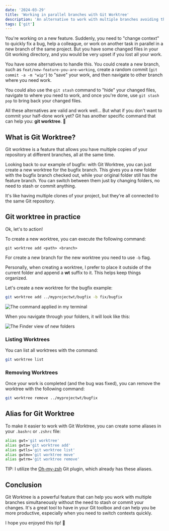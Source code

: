 ```yaml
---
date: '2024-03-29'
title: 'Working in parallel branches with Git Worktree'
description: 'An alternative to work with multiple branches avoiding the need to stash or commit your changes.'
tags: ['git']
---
```


You're working on a new feature. Suddenly, you need to "change context" to quickly fix a bug, help a colleague, or work on another task in parallel in a new branch of the same project. But you have some changed files in your Git working directory, and you would be very upset if you lost all your work.

You have some alternatives to handle this. You could create a new branch, such as `feat/new-feature-you-are-working`, create a random commit (`git commit -a -m "wip"`) to "save" your work, and then navigate to other branch where you need work.

You could also use the `git stash` command to "hide" your changed files, navigate to where you need to work, and once you're done, use `git stash pop` to bring back your changed files.

All these alternatives are valid and work well... But what if you don't want to commit your half-done work yet? Git has another specific command that can help you: **git worktree**. 🎉

## What is Git Worktree?

Git worktree is a feature that allows you have multiple copies of your repository at different branches, all at the same time.

Looking back to our example of bugfix: with Git Worktree, you can just create a new worktree for the bugfix branch. This gives you a new folder with the bugfix branch checked out, while your original folder still has the feature branch. You can switch between them just by changing folders, no need to stash or commit anything.

It's like having multiple clones of your project, but they're all connected to the same Git repository.

## Git worktree in practice

Ok, let's to action!

To create a new worktree, you can execute the following command:

```
git worktree add <path> <branch>
```

For create a new branch for the new worktree you need to use `-b` flag.

Personally, when creating a worktree, I prefer to place it outside of the current folder and append a **wt** suffix to it. This helps keep things organized.

Let's create a new worktree for the bugfix example:

```sh
git worktree add ../myprojectwt/bugfix -b fix/bugfix
```

![The command applied in my terminal](/static/images/blog/git-worktree-working-in-parallel-branches-a.jpg)

When you navigate through your folders, it will look like this:

![The Finder view of new folders](/static/images/blog/git-worktree-working-in-parallel-branches-b.jpg)

### Listing Worktrees

You can list all worktrees with the command:

```sh
git worktree list
```

### Removing Worktrees

Once your work is completed (and the bug was fixed), you can remove the worktree with the following command:

```sh
git worktree remove ../myprojectwt/bugfix
```

## Alias for Git Worktree

To make it easier to work with Git Worktree, you can create some aliases in your `.bashrc` or `.zshrc` file:

```sh
alias gwt='git worktree'
alias gwta='git worktree add'
alias gwtls='git worktree list'
alias gwtmv='git worktree move'
alias gwtrm='git worktree remove'
```

TIP: I utilize the [Oh-my-zsh](https://github.com/ohmyzsh/ohmyzsh) Git plugin, which already has these aliases.

## Conclusion

Git Worktree is a powerful feature that can help you work with multiple branches simultaneously without the need to stash or commit your changes. It's a great tool to have in your Git toolbox and can help you be more productive, especially when you need to switch contexts quickly.

I hope you enjoyed this tip! 🚀
